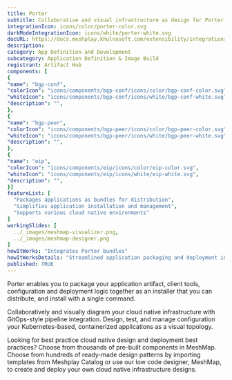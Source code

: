 ```yaml
---
title: Porter
subtitle: Collaborative and visual infrastructure as design for Porter
integrationIcon: icons/color/porter-color.svg
darkModeIntegrationIcon: icons/white/porter-white.svg
docURL: https://docs.meshplay.khulnasoft.com/extensibility/integrations/porter
description: 
category: App Definition and Development
subcategory: Application Definition & Image Build
registrant: Artifact Hub
components: [
{
"name": "bgp-conf",
"colorIcon": "icons/components/bgp-conf/icons/color/bgp-conf-color.svg",
"whiteIcon": "icons/components/bgp-conf/icons/white/bgp-conf-white.svg",
"description": "",
},
{
"name": "bgp-peer",
"colorIcon": "icons/components/bgp-peer/icons/color/bgp-peer-color.svg",
"whiteIcon": "icons/components/bgp-peer/icons/white/bgp-peer-white.svg",
"description": "",
},
{
"name": "eip",
"colorIcon": "icons/components/eip/icons/color/eip-color.svg",
"whiteIcon": "icons/components/eip/icons/white/eip-white.svg",
"description": "",
}]
featureList: [
  "Packages applications as bundles for distribution",
  "Simplifies application installation and management",
  "Supports various cloud native environments"
]
workingSlides: [
  ../_images/meshmap-visualizer.png,
  ../_images/meshmap-designer.png
]
howItWorks: "Integrates Porter bundles"
howItWorksDetails: "Streamlined application packaging and deployment in Kubernetes"
published: TRUE
---
```

<p>
Porter enables you to package your application artifact, client tools, configuration and deployment logic together as an installer that you can distribute, and install with a single command.
</p>
<p>
    Collaboratively and visually diagram your cloud native infrastructure with GitOps-style pipeline integration. Design, test, and manage configuration your Kubernetes-based, containerized applications as a visual topology.
</p>
<p>
    Looking for best practice cloud native design and deployment best practices? Choose from thousands of pre-built components in MeshMap. Choose from hundreds of ready-made design patterns by importing templates from Meshplay Catalog or use our low code designer, MeshMap, to create and deploy your own cloud native infrastructure designs.
</p>

